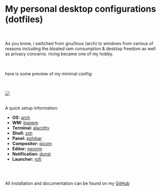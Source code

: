 
# My personal desktop configurations (dotfiles)
<br></br>
As you know, i switched from gnu/linux (arch) to windows from various of reasons including the bloated ram consumption & desktop freedom as well as privacy concerns. ricing became one of my hobby. 

<br></br>
here is some preview of my minimal config:

<br></br>
![](https://github.com/riyuzenn/dotfiles/raw/main/assets/preview.png)
<br></br>

A quick setup information:

   - **OS:** [arch](https://archlinux.org)
   - **WM:** [bspwm](https://github.com/baskerville/bspwm)
   - **Terminal:** [alacritty](https://github.com/alacritty/alacritty)
   - **Shell:** [zsh](https://www.zsh.org/)
   - **Panel:** [polybar](https://github.com/polybar/polybar)
   - **Compositor:** [picom](https://github.com/ibhagwan/picom)
   - **Editor:** [neovim](https://github.com/neovim/neovim)
   - **Notification:** [dunst](https://github.com/dunst-project/dunst)
   - **Launcher:** [rofi](https://github.com/davatorium/rofi)

<br></br>

All installation and documentation can be found on my <a target="_blank" href="https://github.com/riyuzenn/dotfiles"><u>GitHub</u></a>
